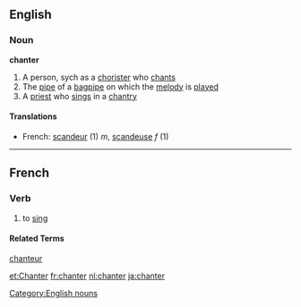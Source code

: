 ==English==
===Noun===
'''chanter'''
#A person, sych as a [[chorister]] who [[chant]]s
#The [[pipe]] of a [[bagpipe]] on which the [[melody]] is [[played]]
#A [[priest]] who [[sing]]s in a [[chantry]]
[[Category:English nouns]]
====Translations====
*French: [[scandeur]] (1) ''m'', [[scandeuse]] ''f'' (1)

----
==French==
{{Fr-conj-er|chant|avoir}}
===Verb===
# to [[sing]]
====Related Terms====
[[chanteur]]

[[et:Chanter]]
[[fr:chanter]]
[[nl:chanter]]
[[ja:chanter]]